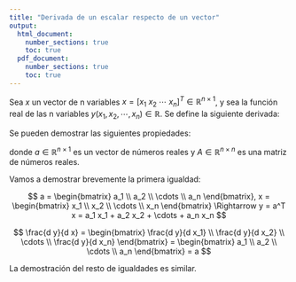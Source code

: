 ```yaml
---
title: "Derivada de un escalar respecto de un vector"
output: 
  html_document:
    number_sections: true
    toc: true
  pdf_document:
    number_sections: true
    toc: true
---
```


Sea $x$ un vector de n variables $x = [x_1 \ x_2 \ \cdots \ x_n]^T \in \mathbb{R}^{n \times 1}$, y sea la función real de las n variables $y(x_1, x_2, \cdots, x_n) \in \mathbb{R}$. Se define la siguiente derivada:

\begin{equation}
\frac{d y}{d x} = 
\begin{bmatrix}
\frac{d y}{d x_1} \\ \frac{d y}{d x_2} \\ \cdots \\ \frac{d y}{d x_n} 
\end{bmatrix}
\end{equation}

Se pueden demostrar las siguientes propiedades:

\begin{equation}
\frac{d(a^T x)}{d x} = \frac{d(x^T a)}{d x} = a
\end{equation}

\begin{equation}
\frac{d(x^T A x)}{d x} = (A + A^T)x
\end{equation}

donde $a \in \mathbb{R}^{n \times 1}$ es un vector de números reales y $A \in \mathbb{R}^{n \times n}$ es una matriz de números reales.

Vamos a demostrar brevemente la primera igualdad:

$$
a = \begin{bmatrix}
a_1 \\ a_2 \\ \cdots \\ a_n
\end{bmatrix},
x = \begin{bmatrix}
x_1 \\ x_2 \\ \cdots \\ x_n
\end{bmatrix}
\Rightarrow 
y = a^T x = a_1 x_1 + a_2 x_2 + \cdots + a_n x_n
$$


$$
\frac{d y}{d x} = 
\begin{bmatrix}
\frac{d y}{d x_1} \\ \frac{d y}{d x_2} \\ \cdots \\ \frac{d y}{d x_n} 
\end{bmatrix}
=
\begin{bmatrix}
a_1 \\ a_2 \\ \cdots \\ a_n
\end{bmatrix}
= a
$$

La demostración del resto de igualdades es similar.